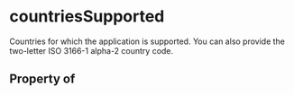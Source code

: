   

# countriesSupported

Countries for which the application is supported. You can also provide the two-letter ISO 3166-1 alpha-2 country code.

## Property of



